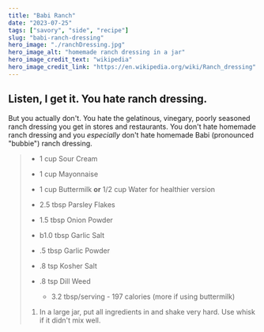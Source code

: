 ---
title: "Babi Ranch"
date: "2023-07-25"
tags: ["savory", "side", "recipe"]
slug: "babi-ranch-dressing"
hero_image: "./ranchDressing.jpg"
hero_image_alt: "homemade ranch dressing in a jar"
hero_image_credit_text: "wikipedia"
hero_image_credit_link: "https://en.wikipedia.org/wiki/Ranch_dressing"
---

## Listen, I get it. You hate ranch dressing.

But you actually don't. You hate the gelatinous, vinegary, poorly seasoned ranch dressing you get in stores and restaurants. You don't hate homemade ranch dressing and you _especially_ don't hate homemade Babi (pronounced "bubbie") ranch dressing.

> - 1 cup Sour Cream
> - 1 cup Mayonnaise
> - 1 cup Buttermilk **or** 1/2 cup Water for healthier version
>
> - 2.5 tbsp Parsley Flakes
> - 1.5 tbsp Onion Powder
> - b1.0 tbsp Garlic Salt
> - .5 tbsp Garlic Powder
> - .8 tsp Kosher Salt
> - .8 tsp Dill Weed
>
>   - 3.2 tbsp/serving - 197 calories (more if using buttermilk)
>
> 1. In a large jar, put all ingredients in and shake very hard. Use whisk if it didn't mix well.
